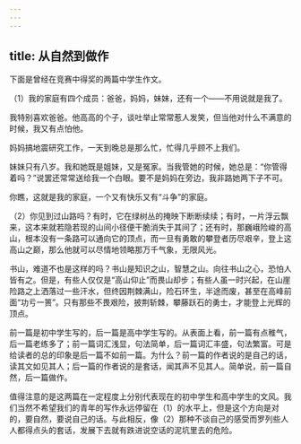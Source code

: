 ```yaml
---
---
---
```

title: 从自然到做作
---




下面是曾经在竞赛中得奖的两篇中学生作文。

（1）我的家庭有四个成员：爸爸，妈妈，妹妹，还有一个——不用说就是我了。

我特别喜欢爸爸。他高高的个子，谈吐举止常常惹人发笑，但当他对什么不满意的时候，我又有点怕他。

妈妈搞地震研究工作，一天到晚总是那么忙，忙得几乎顾不上我们。

妹妹只有八岁。我和她既是姐妹，又是冤家。当我管她的时候，她总是：“你管得着吗？”说罢还常常送给我一个白眼。要不是妈妈在旁边，我非路她两下子不可。

你瞧，这就是我的家庭，一个又有快乐又有“斗争”的家庭。

（2）你见到过山路吗？有时，它在绿树丛的掩映下断断续续；有时，一片浮云飘来，这本来就若隐若现的山间小径便干脆消失于其间了；还有时，那巍峨险峻的高山，根本没有一条路可以通向它的顶点，而一旦有勇敢的攀登者历尽艰辛，登上这高山之巅，那么他就可以尽情地领略那万千气象，无限风光。

书山，难道不也是这样的吗？书山是知识之山，智慧之山。向往书山之心，恐怕人皆有之。但是，有些人仅仅是“高山仰止”而畏山却步；有些人虽一时兴起，在山崖险路之上洒落过一些汗水，但终因荆棘满山，险石环生，半途而废，甚至在高峰前面“功亏一篑”。只有那些不畏艰险，披荆斩棘，攀藤跃石的勇士，才能登上光辉的顶点。

前一篇是初中学生写的，后一篇是高中学生写的。从表面上看，前一篇有点稚气，后一篇老练多了；前一篇词汇浅显，句法简单，后一篇词汇丰盛，句法繁富。可是给读者的总的印象是后一篇不如前一篇。为什么？前一篇的作者说的是自己的话，读其文如见其人；后一篇的作者说的是套话，闻其声不见其人。简单说，前一篇自然，后一篇做作。

值得注意的是这两篇在一定程度上分别代表现在的初中学生和高中学生的文风。我们当然不希望我们的青年的写作永远停留在（1）的水平上，但是这个方向是对的，要自然，要说自己的话。与此相反，像（2）那种不谈自己的感受而罗列些人人都得点头的套话，发展下去就有跌进说空话的泥坑里去的危险。